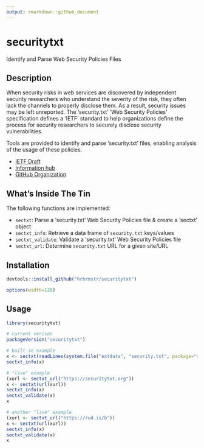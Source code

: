 ```yaml
---
output: rmarkdown::github_document
---
```


# securitytxt

Identify and Parse Web Security Policies Files

## Description

When security risks in web services are discovered by independent
security researchers who understand the severity of the risk, they
often lack the channels to properly disclose them. As a result,
security issues may be left unreported. The 'security.txt' 'Web Security Policies'
specification defines a 'IETF' standard to help organizations define the process 
for security researchers to securely disclose security vulnerabilities. 

Tools are provided to identify and parse 'security.txt' files, enabling analysis of 
the usage of these policies.

- [IETF Draft](https://tools.ietf.org/html/draft-foudil-securitytxt-00)
- [Information hub](https://securitytxt.org/)
- [GitHub Organization](https://github.com/securitytxt)

## What's Inside The Tin

The following functions are implemented:

- `sectxt`:	Parse a 'security.txt' Web Security Policies file & create a 'sectxt' object
- `sectxt_info`:	Retrieve a data frame of `security.txt` keys/values
- `sectxt_validate`:	Validate a 'security.txt' Web Security Policies file
- `sectxt_url`:	Determine `security.txt` URL for a given site/URL

## Installation

```r
devtools::install_github("hrbrmstr/securitytxt")
```

```r
options(width=120)
```

## Usage

```r
library(securitytxt)

# current verison
packageVersion("securitytxt")

# built-in example
x <- sectxt(readLines(system.file("extdata", "security.txt", package="securitytxt")))
sectxt_info(x)

# "live" example
(xurl <- sectxt_url("https://securitytxt.org"))
x <- sectxt(url(xurl))
sectxt_info(x)
sectxt_validate(x)
x

# another "live" example
(xurl <- sectxt_url("https://rud.is/b"))
x <- sectxt(url(xurl))
sectxt_info(x)
sectxt_validate(x)
x

```

